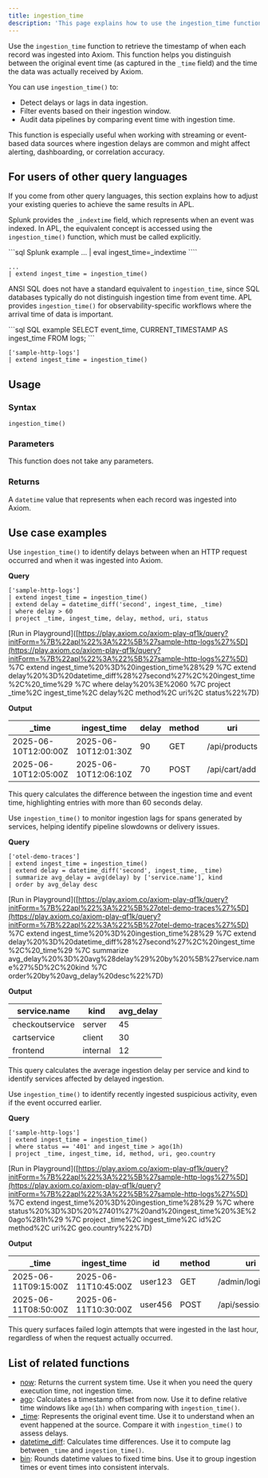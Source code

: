 ```yaml
---
title: ingestion_time
description: 'This page explains how to use the ingestion_time function in APL.'
---
```


Use the `ingestion_time` function to retrieve the timestamp of when each record was ingested into Axiom. This function helps you distinguish between the original event time (as captured in the `_time` field) and the time the data was actually received by Axiom. 

You can use `ingestion_time()` to:

- Detect delays or lags in data ingestion.
- Filter events based on their ingestion window.
- Audit data pipelines by comparing event time with ingestion time.

This function is especially useful when working with streaming or event-based data sources where ingestion delays are common and might affect alerting, dashboarding, or correlation accuracy.

## For users of other query languages

If you come from other query languages, this section explains how to adjust your existing queries to achieve the same results in APL.

<AccordionGroup>
<Accordion title="Splunk SPL users">

Splunk provides the `_indextime` field, which represents when an event was indexed. In APL, the equivalent concept is accessed using the `ingestion_time()` function, which must be called explicitly.

<CodeGroup>
```sql Splunk example
... | eval ingest_time=_indextime
````

```kusto APL equivalent
... 
| extend ingest_time = ingestion_time()
```

</CodeGroup>

</Accordion>
<Accordion title="ANSI SQL users">

ANSI SQL does not have a standard equivalent to `ingestion_time`, since SQL databases typically do not distinguish ingestion time from event time. APL provides `ingestion_time()` for observability-specific workflows where the arrival time of data is important.

<CodeGroup>
```sql SQL example
SELECT event_time, CURRENT_TIMESTAMP AS ingest_time FROM logs;
```

```kusto APL equivalent
['sample-http-logs']
| extend ingest_time = ingestion_time()
```

</CodeGroup>

</Accordion>
</AccordionGroup>

## Usage

### Syntax

```kusto
ingestion_time()
```

### Parameters

This function does not take any parameters.

### Returns

A `datetime` value that represents when each record was ingested into Axiom.

## Use case examples

<Tabs>
<Tab title="Log analysis">

Use `ingestion_time()` to identify delays between when an HTTP request occurred and when it was ingested into Axiom.

**Query**

```kusto
['sample-http-logs']
| extend ingest_time = ingestion_time()
| extend delay = datetime_diff('second', ingest_time, _time)
| where delay > 60
| project _time, ingest_time, delay, method, uri, status
```

\[Run in Playground]\([https://play.axiom.co/axiom-play-qf1k/query?initForm=%7B%22apl%22%3A%22%5B%27sample-http-logs%27%5D](https://play.axiom.co/axiom-play-qf1k/query?initForm=%7B%22apl%22%3A%22%5B%27sample-http-logs%27%5D) %7C extend ingest\_time%20%3D%20ingestion\_time%28%29 %7C extend delay%20%3D%20datetime\_diff%28%27second%27%2C%20ingest\_time%2C%20\_time%29 %7C where delay%20%3E%2060 %7C project \_time%2C ingest\_time%2C delay%2C method%2C uri%2C status%22%7D)

**Output**

| \_time               | ingest\_time         | delay | method | uri           | status |
| -------------------- | -------------------- | ----- | ------ | ------------- | ------ |
| 2025-06-10T12:00:00Z | 2025-06-10T12:01:30Z | 90    | GET    | /api/products | 200    |
| 2025-06-10T12:05:00Z | 2025-06-10T12:06:10Z | 70    | POST   | /api/cart/add | 201    |

This query calculates the difference between the ingestion time and event time, highlighting entries with more than 60 seconds delay.

</Tab>
<Tab title="OpenTelemetry traces">

Use `ingestion_time()` to monitor ingestion lags for spans generated by services, helping identify pipeline slowdowns or delivery issues.

**Query**

```kusto
['otel-demo-traces']
| extend ingest_time = ingestion_time()
| extend delay = datetime_diff('second', ingest_time, _time)
| summarize avg_delay = avg(delay) by ['service.name'], kind
| order by avg_delay desc
```

\[Run in Playground]\([https://play.axiom.co/axiom-play-qf1k/query?initForm=%7B%22apl%22%3A%22%5B%27otel-demo-traces%27%5D](https://play.axiom.co/axiom-play-qf1k/query?initForm=%7B%22apl%22%3A%22%5B%27otel-demo-traces%27%5D) %7C extend ingest\_time%20%3D%20ingestion\_time%28%29 %7C extend delay%20%3D%20datetime\_diff%28%27second%27%2C%20ingest\_time%2C%20\_time%29 %7C summarize avg\_delay%20%3D%20avg%28delay%29%20by%20%5B%27service.name%27%5D%2C%20kind %7C order%20by%20avg\_delay%20desc%22%7D)

**Output**

| service.name    | kind     | avg\_delay |
| --------------- | -------- | ---------- |
| checkoutservice | server   | 45         |
| cartservice     | client   | 30         |
| frontend        | internal | 12         |

This query calculates the average ingestion delay per service and kind to identify services affected by delayed ingestion.

</Tab>
<Tab title="Security logs">

Use `ingestion_time()` to identify recently ingested suspicious activity, even if the event occurred earlier.

**Query**

```kusto
['sample-http-logs']
| extend ingest_time = ingestion_time()
| where status == '401' and ingest_time > ago(1h)
| project _time, ingest_time, id, method, uri, geo.country
```

\[Run in Playground]\([https://play.axiom.co/axiom-play-qf1k/query?initForm=%7B%22apl%22%3A%22%5B%27sample-http-logs%27%5D](https://play.axiom.co/axiom-play-qf1k/query?initForm=%7B%22apl%22%3A%22%5B%27sample-http-logs%27%5D) %7C extend ingest\_time%20%3D%20ingestion\_time%28%29 %7C where status%20%3D%3D%20%27401%27%20and%20ingest\_time%20%3E%20ago%281h%29 %7C project \_time%2C ingest\_time%2C id%2C method%2C uri%2C geo.country%22%7D)

**Output**

| \_time               | ingest\_time         | id      | method | uri                | geo.country |
| -------------------- | -------------------- | ------- | ------ | ------------------ | ----------- |
| 2025-06-11T09:15:00Z | 2025-06-11T10:45:00Z | user123 | GET    | /admin/login       | US          |
| 2025-06-11T08:50:00Z | 2025-06-11T10:30:00Z | user456 | POST   | /api/session/start | DE          |

This query surfaces failed login attempts that were ingested in the last hour, regardless of when the request actually occurred.

</Tab>
</Tabs>

## List of related functions

* [now](/apl/date-time-functions/now): Returns the current system time. Use it when you need the query execution time, not ingestion time.
* [ago](/apl/date-time-functions/ago): Calculates a timestamp offset from now. Use it to define relative time windows like `ago(1h)` when comparing with `ingestion_time()`.
* [\_time](/apl/reserved-fields/_time): Represents the original event time. Use it to understand when an event happened at the source. Compare it with `ingestion_time()` to assess delays.
* [datetime\_diff](/apl/date-time-functions/datetime_diff): Calculates time differences. Use it to compute lag between `_time` and `ingestion_time()`.
* [bin](/apl/date-time-functions/bin): Rounds datetime values to fixed time bins. Use it to group ingestion times or event times into consistent intervals.
